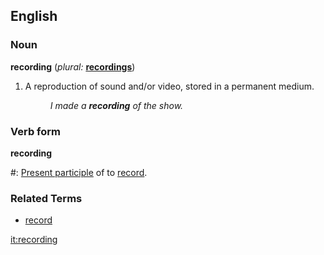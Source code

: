 == English ==
=== Noun ===
'''recording'''  (''plural:'' '''[[recordings]]''')
# A reproduction of sound and/or video, stored in a permanent medium.
#: ''I made a '''recording''' of the show.''

=== Verb form ===
'''recording'''
#: [[Present participle]] of to [[record]].

===Related Terms===
*[[record]]


[[it:recording]]